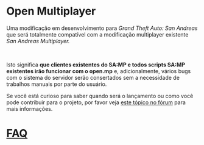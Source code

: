 # Open Multiplayer

Uma modificação em desenvolvimento para _Grand Theft Auto: San Andreas_ que será totalmente compatível com a modificação multiplayer existente _San Andreas Multiplayer._

<br />

Isto significa **que clientes existentes do SA:MP e todos scripts SA:MP existentes irão funcionar com o open.mp** e, adicionalmente, vários bugs com o sistema do servidor serão consertados sem a necessidade de trabalhos manuais por parte do usuário.

Se você está curioso para saber quando será o lançamento ou como você pode contribuir para o projeto, por favor veja <a href="https://www.burgershot.gg/showthread.php?tid=99"> este tópico no fórum</a> para mais informações.

# [FAQ](/faq?lang=br)
